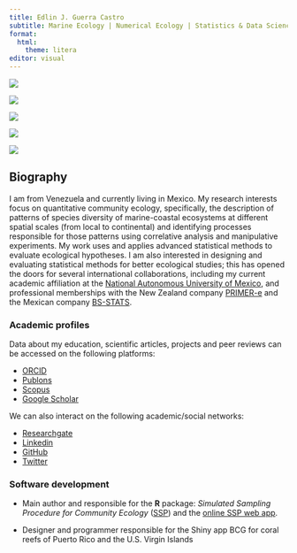 ```yaml
---
title: Edlin J. Guerra Castro
subtitle: Marine Ecology | Numerical Ecology | Statistics & Data Science
format:
  html:
    theme: litera
editor: visual
---
```

:::{layout-ncol=5}
![](images/playa.jpg)

![](images/arm.jpg)

![](images/manglar.jpg)

![](images/primer.jpg)

![](images/r2.jpg)

:::
## Biography

I am from Venezuela and currently living in Mexico. My research interests focus on quantitative community ecology, specifically, the description of patterns of species diversity of marine-coastal ecosystems at different spatial scales (from local to continental) and identifying processes responsible for those patterns using correlative analysis and manipulative experiments. My work uses and applies advanced statistical methods to evaluate ecological hypotheses. I am also interested in designing and evaluating statistical methods for better ecological studies; this has opened the doors for several international collaborations, including my current academic affiliation at the [National Autonomous University of Mexico](http://enesmerida.unam.mx/#/investigacion), and professional memberships with the New Zealand company [PRIMER-e](https://www.primer-e.com/about/) and the Mexican company [BS-STATS](www.bs-stats.com).

### Academic profiles

Data about my education, scientific articles, projects and peer reviews can be accessed on the following platforms:

-   [ORCID](https://orcid.org/0000-0003-3529-4507)
-   [Publons](https://publons.com/wos-op/researcher/1363219/edlin-guerra-castro/)
-   [Scopus](https://www.scopus.com/authid/detail.uri?authorId=16022128500)
-   [Google Scholar](https://scholar.google.com/citations?user=Bsdh8WsAAAAJ&hl=en&authuser=1)


We can also interact on the following academic/social networks:

-   [Researchgate](https://www.researchgate.net/profile/Edlin-Guerra-Castro)
-   [Linkedin](https://www.linkedin.com/in/edlin-j-guerra-castro-11125035)
-   [GitHub](https://github.com/edlinguerra)
-   [Twitter](https://twitter.com/edlinguerra)

### Software development

-   Main author and responsible for the **R** package: *Simulated Sampling Procedure for Community Ecology* ([SSP](https://cran.r-project.org/package=SSP)) and the [online SSP web app](https://edlin.shinyapps.io/ssp_web/).

-   Designer and programmer responsible for the Shiny app BCG for coral reefs of Puerto Rico and the U.S. Virgin Islands